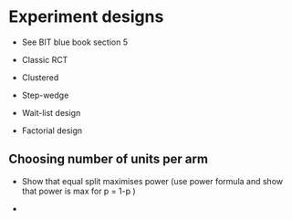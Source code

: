 # Experiment designs

- See BIT blue book section 5

- Classic RCT
- Clustered
- Step-wedge 
- Wait-list design
- Factorial design 


## Choosing number of units per arm

- Show that equal split maximises power (use power formula and show that power is max for p = 1-p )

- 